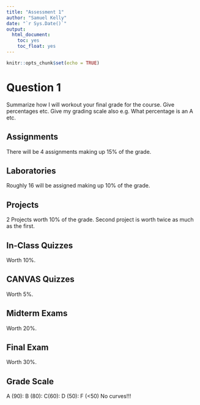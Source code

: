 ```yaml
---
title: "Assessment 1"
author: "Samuel Kelly"
date: "`r Sys.Date()`"
output: 
  html_document:
    toc: yes
    toc_float: yes
---
```


```r
knitr::opts_chunk$set(echo = TRUE)
```

# Question 1

Summarize how I will workout your final grade for the course. Give percentages etc. Give my
grading scale also e.g. What percentage is an A etc.

## Assignments

There will be 4 assignments making up 15% of the grade.

## Laboratories

Roughly 16 will be assigned making up 10% of the grade.

## Projects

2 Projects worth 10% of the grade. Second project is worth twice as much as the first.

## In-Class Quizzes

Worth 10%.

## CANVAS Quizzes

Worth 5%.

## Midterm Exams

Worth 20%.

## Final Exam

Worth 30%.

## Grade Scale

A (90): B (80): C(60): D (50): F (<50)
No curves!!!
